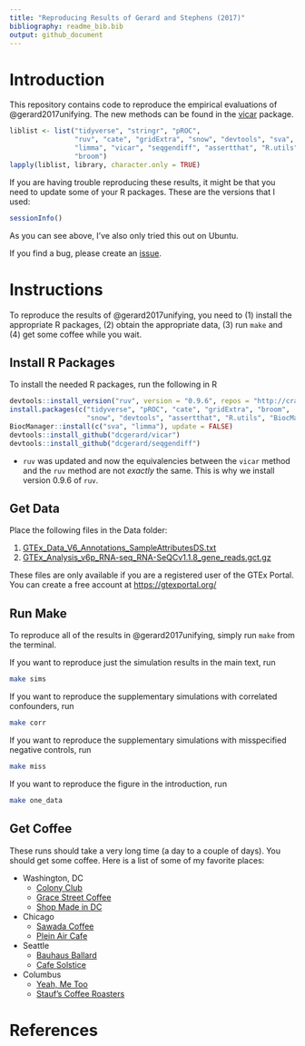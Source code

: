 ```yaml
---
title: "Reproducing Results of Gerard and Stephens (2017)"
bibliography: readme_bib.bib
output: github_document
---
```


# Introduction

This repository contains code to reproduce the empirical evaluations
of @gerard2017unifying. The new methods can be found in the
[vicar](https://github.com/dcgerard/vicar) package.

```r
liblist <- list("tidyverse", "stringr", "pROC",
                "ruv", "cate", "gridExtra", "snow", "devtools", "sva",
                "limma", "vicar", "seqgendiff", "assertthat", "R.utils", 
                "broom")
lapply(liblist, library, character.only = TRUE)
```

If you are having trouble reproducing these results, it might be that you need to update some of your R packages. These are the versions that I used:

```r
sessionInfo()
```

As you can see above, I've also only tried this out on Ubuntu.

If you find a bug, please create an
[issue](https://github.com/dcgerard/ruvb_sims/issues).

# Instructions

To reproduce the results of @gerard2017unifying, you need to (1)
install the appropriate R packages, (2) obtain the appropriate data,
(3) run `make` and (4) get some coffee while you wait.

## Install R Packages

To install the needed R packages, run the following in R

``` r
devtools::install_version("ruv", version = "0.9.6", repos = "http://cran.us.r-project.org")
install.packages(c("tidyverse", "pROC", "cate", "gridExtra", "broom",
                   "snow", "devtools", "assertthat", "R.utils", "BiocManager"))
BiocManager::install(c("sva", "limma"), update = FALSE)
devtools::install_github("dcgerard/vicar")
devtools::install_github("dcgerard/seqgendiff")
```

- `ruv` was updated and now the equivalencies between the `vicar` method and
   the `ruv` method are not *exactly* the same. This is why we install 
   version 0.9.6 of `ruv`.

## Get Data

Place the following files in the Data folder:

1. [GTEx_Data_V6_Annotations_SampleAttributesDS.txt](http://www.gtexportal.org/home/datasets#filesetFilesDiv21)
2. [GTEx_Analysis_v6p_RNA-seq_RNA-SeQCv1.1.8_gene_reads.gct.gz](http://www.gtexportal.org/home/datasets#filesetFilesDiv11)

These files are only available if you are a registered
user of the GTEx Portal. You can create a free account at 
<https://gtexportal.org/>

## Run Make

To reproduce all of the results in @gerard2017unifying, simply run
`make` from the terminal.

If you want to reproduce just the simulation results in the main text, run
``` bash
make sims
```

If you want to reproduce the supplementary simulations with correlated
confounders, run
``` bash
make corr
```

If you want to reproduce the supplementary simulations with misspecified
negative controls, run
``` bash
make miss
```

If you want to reproduce the figure in the introduction, run
``` bash
make one_data
```

## Get Coffee

These runs should take a very long time
(a day to a couple of days). You should get some coffee. Here is a list of some of my favorite places:

* Washington, DC
    - [Colony Club](https://www.yelp.com/biz/colony-club-washington)
    - [Grace Street Coffee](https://www.yelp.com/biz/grace-street-coffee-georgetown)
    - [Shop Made in DC](https://www.yelp.com/biz/shop-made-in-dc-washington)
* Chicago
    - [Sawada Coffee](https://www.yelp.com/biz/sawada-coffee-chicago)
    - [Plein Air Cafe](https://www.yelp.com/biz/plein-air-cafe-and-eatery-chicago-2)
* Seattle
    - [Bauhaus Ballard](https://www.yelp.com/biz/bauhaus-ballard-seattle)
    - [Cafe Solstice](https://www.yelp.com/biz/cafe-solstice-seattle)
* Columbus
    - [Yeah, Me Too](https://www.yelp.com/biz/yeah-me-too-columbus)
    - [Stauf's Coffee Roasters](https://www.yelp.com/biz/staufs-coffee-roasters-columbus-2)

# References
